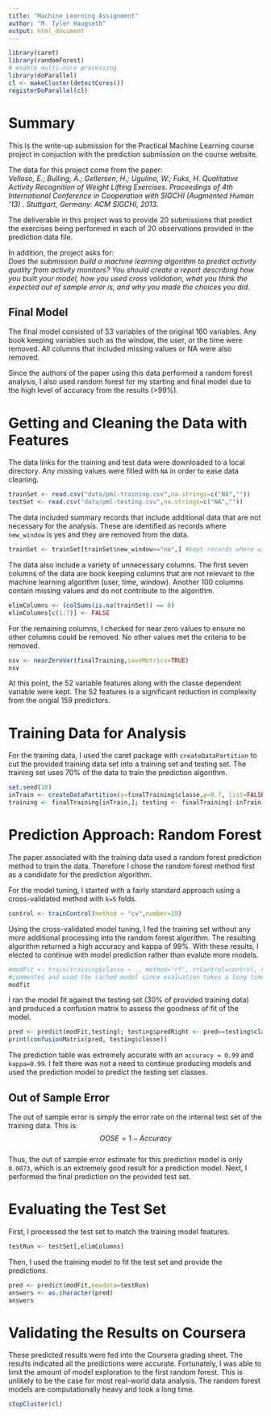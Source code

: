 ```yaml
---
title: "Machine Learning Assignment"
author: "M. Tyler Haugseth"
output: html_document
---
```

```r
library(caret)
library(randomForest)
# enable multi-core processing
library(doParallel)
cl <- makeCluster(detectCores())
registerDoParallel(cl)
```
# Summary
This is the write-up submission for the Practical Machine Learning course project in conjuction with the prediction submission on the course website.  

The data for this project come from the paper:  
*Velloso, E.; Bulling, A.; Gellersen, H.; Ugulino, W.; Fuks, H. Qualitative Activity Recognition of Weight Lifting Exercises. Proceedings of 4th International Conference in Cooperation with SIGCHI (Augmented Human '13) . Stuttgart, Germany: ACM SIGCHI, 2013.*  

The deliverable in this project was to provide 20 submissions that predict the exercises being performed in each of 20 observations provided in the prediction data file.  

In addition, the project asks for:  
*Does the submission build a machine learning algorithm to predict activity quality from activity monitors?*
*You should create a report describing how you built your model, how you used cross validation, what you think the expected out of sample error is, and why you made the choices you did.*

## Final Model  
The final model consisted of 53 variables of the original 160 variables. Any book keeping variables such as the window, the user, or the time were removed. All columns that included missing values or NA were also removed.  

Since the authors of the paper using this data performed a random forest analysis, I also used random forest for my starting and final model due to the high level of accuracy from the results (>99%).  

# Getting and Cleaning the Data with Features
The data links for the training and test data were downloaded to a local directory. Any missing values were filled with `NA` in order to ease data cleaning.

```r
trainSet <- read.csv("data/pml-training.csv",na.strings=c("NA",""))
testSet <- read.csv("data/pml-testing.csv",na.strings=c("NA",""))
```

The data included summary records that include additional data that are not necessary for the analysis. These are identified as records where `new_window` is yes and they are removed from the data. 
```r
trainSet <- trainSet[trainSet$new_window=="no",] #kept records where window == no
```

The data also include a variety of unnecessary columns. The first seven columns of the data are book keeping columns that are not relevant to the machine learning algorithm (user, time, window). Another 100 columns contain missing values and do not contribute to the algorithm. 

```r
elimColumns <- (colSums(is.na(trainSet)) == 0)
elimColumns[c(1:7)] <- FALSE
```

For the remaining columns, I checked for near zero values to ensure no other columns could be removed. No other values met the criteria to be removed. 

```r
nsv <- nearZeroVar(finalTraining,saveMetrics=TRUE)
nsv
```

At this point, the 52 variable features along with the classe dependent variable were kept. The 52 features is a significant reduction in complexity from the origial 159 predictors. 

# Training Data for Analysis

For the training data, I used the caret package with `createDataPartition` to cut the provided training data set into a training set and testing set. The training set uses 70% of the data to train the prediction algorithm. 

```r
set.seed(10)
inTrain <- createDataPartition(y=finalTraining$classe,p=0.7, list=FALSE)
training <- finalTraining[inTrain,]; testing <- finalTraining[-inTrain,]
```

# Prediction Approach: Random Forest

The paper associated with the training data used a random forest prediction method to train the data. Therefore I chose the random forest method first as a candidate for the prediction algorithm.  

For the model tuning, I started with a fairly standard approach using a cross-validated method with `k=5` folds.

```r
control <- trainControl(method = "cv",number=10)
```

Using the cross-validated model tuning, I fed the training set without any more additional processing into the random forest algorithm. The resulting algorithm returned a high accuracy and kappa of 99%. With these results, I elected to continue with model prediction rather than evalute more models.

```r
#modFit <- train(training$classe ~ ., method="rf", trControl=control, data=training) 
#commented and used the cached model since evaluation takes a long time
modfit
```

I ran the model fit against the testing set (30% of provided training data) and produced a confusion matrix to assess the goodness of fit of the model.

```r
pred <- predict(modFit,testing); testing$predRight <- pred==testing$classe
print(confusionMatrix(pred, testing$classe))
```

The prediction table was extremely accurate with an `accuracy = 0.99` and `kappa=0.99`. I felt there was not a need to continue producing models and used the prediction model to predict the testing set classes.  

## Out of Sample Error

The out of sample error is simply the error rate on the internal test set of the training data. This is:  
$$ OOSE = 1 - Accuracy $$  
Thus, the out of sample error estimate for this prediction model is only `0.0073`, which is an extremely good result for a prediction model. Next, I performed the final prediction on the provided test set.

# Evaluating the Test Set

First, I processed the test set to match the training model features. 

```r
testRun <- testSet[,elimColumns]
```

Then, I used the training model to fit the test set and provide the predictions.

```r
pred <- predict(modFit,newdata=testRun)
answers <- as.character(pred)
answers
```

# Validating the Results on Coursera

These predicted results were fed into the Coursera grading sheet. The results indicated all the predictions were accurate. Fortunately, I was able to limit the amount of model exploration to the first random forest. This is unlikely to be the case for most real-world data analysis. The random forest models are computationally heavy and took a long time. 

```r
stopCluster(cl)
```




